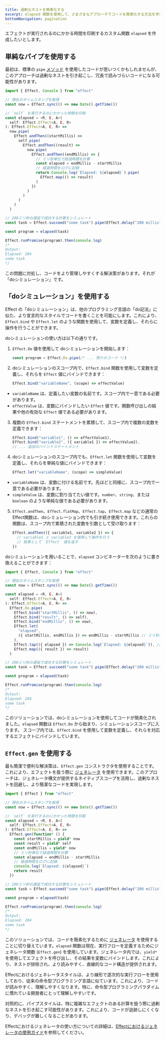 ```yaml
---
title: 過剰なネストを簡素化する
excerpt: elapsed 関数を使用して、さまざまなアプローチでコードを簡素化する方法を学びます。このガイドでは、単純なパイプ、"doシミュレーション"、および簡潔な `Effect.gen` コンストラクタを使用してエフェクトの実行にかかる時間を計算し、ログに記録する方法を示します。あなたのコーディングスタイルに合った方法を選び、コードの可読性を高めましょう。
bottomNavigation: pagination
---
```


エフェクトが実行されるのにかかる時間を印刷するカスタム関数 `elapsed` を作成したいとします。

## 単純なパイプを使用する

最初は、標準の `pipe` [メソッド](../essentials/pipeline#the-pipe-method) を使用したコードが思いつくかもしれませんが、このアプローチは過剰なネストを引き起こし、冗長で読みづらいコードになる可能性があります。

```ts twoslash
import { Effect, Console } from "effect"

// 現在のタイムスタンプを取得
const now = Effect.sync(() => new Date().getTime())

// `self` を実行するのにかかった時間を印刷
const elapsed = <R, E, A>(
  self: Effect.Effect<A, E, R>
): Effect.Effect<A, E, R> =>
  now.pipe(
    Effect.andThen((startMillis) =>
      self.pipe(
        Effect.andThen((result) =>
          now.pipe(
            Effect.andThen((endMillis) => {
              // ミリ秒単位で経過時間を計算
              const elapsed = endMillis - startMillis
              // 経過時間をログに記録
              return Console.log(`Elapsed: ${elapsed}`).pipe(
                Effect.map(() => result)
              )
            })
          )
        )
      )
    )
  )

// 200ミリ秒の遅延で成功する計算をシミュレート
const task = Effect.succeed("some task").pipe(Effect.delay("200 millis"))

const program = elapsed(task)

Effect.runPromise(program).then(console.log)
/*
Output:
Elapsed: 204
some task
*/
```

この問題に対処し、コードをより管理しやすくする解決策があります。それが「doシミュレーション」です。

## 「doシミュレーション」を使用する

Effect の「doシミュレーション」は、他のプログラミング言語の「do記法」に似た、より宣言的なスタイルでコードを書くことを可能にします。これにより、`Effect.bind` や `Effect.let` のような関数を使用して、変数を定義し、それらに操作を行うことができます。

doシミュレーションの使い方は以下の通りです。

1. `Effect.Do` 値を使用して doシミュレーションを開始します：

   ```ts
   const program = Effect.Do.pipe(/* ... 残りのコード */)
   ```

2. doシミュレーションのスコープ内で、`Effect.bind` 関数を使用して変数を定義し、それらを `Effect` 値にバインドできます：

   ```ts
   Effect.bind("variableName", (scope) => effectValue)
   ```

- `variableName` は、定義したい変数の名前です。スコープ内で一意である必要があります。
- `effectValue` は、変数にバインドしたい `Effect` 値です。関数呼び出しの結果や他の有効な `Effect` 値である必要があります。

3. 複数の `Effect.bind` ステートメントを累積して、スコープ内で複数の変数を定義できます：

   ```ts
   Effect.bind("variable1", () => effectValue1),
   Effect.bind("variable2", ({ variable1 }) => effectValue2),
   // ... 追加のバインドステートメント
   ```

4. doシミュレーションのスコープ内でも、`Effect.let` 関数を使用して変数を定義し、それらを単純な値にバインドできます：

   ```ts
   Effect.let("variableName", (scope) => simpleValue)
   ```

- `variableName` は、変数に付ける名前です。先ほどと同様に、スコープ内で一意である必要があります。
- `simpleValue` は、変数に割り当てたい値です。`number`、`string`、または `boolean` のような単純な値である必要があります。

5. `Effect.andThen`、`Effect.flatMap`、`Effect.tap`、`Effect.map` などの通常のEffect関数は、doシミュレーション内でも引き続き使用できます。これらの関数は、スコープ内で累積された変数を引数として受け取ります：

   ```ts
   Effect.andThen(({ variable1, variable2 }) => {
     // variable1 と variable2 を使用して操作を行う
     // 結果として `Effect` 値を返す
   })
   ```

doシミュレーションを用いることで、`elapsed` コンビネーターを次のように書き換えることができます：

```ts twoslash
import { Effect, Console } from "effect"

// 現在のタイムスタンプを取得
const now = Effect.sync(() => new Date().getTime())

const elapsed = <R, E, A>(
  self: Effect.Effect<A, E, R>
): Effect.Effect<A, E, R> =>
  Effect.Do.pipe(
    Effect.bind("startMillis", () => now),
    Effect.bind("result", () => self),
    Effect.bind("endMillis", () => now),
    Effect.let(
      "elapsed",
      ({ startMillis, endMillis }) => endMillis - startMillis // ミリ秒単位で経過時間を計算
    ),
    Effect.tap(({ elapsed }) => Console.log(`Elapsed: ${elapsed}`)), // 経過時間をログに記録
    Effect.map(({ result }) => result)
  )

// 200ミリ秒の遅延で成功する計算をシミュレート
const task = Effect.succeed("some task").pipe(Effect.delay("200 millis"))

const program = elapsed(task)

Effect.runPromise(program).then(console.log)
/*
Output:
Elapsed: 204
some task
*/
```

このソリューションでは、doシミュレーションを使用してコードが簡素化されました。`elapsed` 関数は `Effect.Do` から始まり、シミュレーションスコープに入ります。
スコープ内では、`Effect.bind` を使用して変数を定義し、それらを対応するエフェクトにバインドしています。

## `Effect.gen` を使用する

最も簡潔で便利な解決策は、`Effect.gen` コンストラクタを使用することです。これにより、エフェクトを扱う際に [ジェネレータ](https://developer.mozilla.org/en-US/docs/Web/JavaScript/Reference/Global_Objects/Generator) を使用できます。このアプローチは、ジェネレータ構文が提供するネイティブスコープを活用し、過剰なネストを回避し、より簡潔なコードを実現します。

```ts twoslash
import { Effect } from "effect"

// 現在のタイムスタンプを取得
const now = Effect.sync(() => new Date().getTime())

// `self` を実行するのにかかった時間を印刷
const elapsed = <R, E, A>(
  self: Effect.Effect<A, E, R>
): Effect.Effect<A, E, R> =>
  Effect.gen(function* () {
    const startMillis = yield* now
    const result = yield* self
    const endMillis = yield* now
    // ミリ秒単位で経過時間を計算
    const elapsed = endMillis - startMillis
    // 経過時間をログに記録
    console.log(`Elapsed: ${elapsed}`)
    return result
  })

// 200ミリ秒の遅延で成功する計算をシミュレート
const task = Effect.succeed("some task").pipe(Effect.delay("200 millis"))

const program = elapsed(task)

Effect.runPromise(program).then(console.log)
/*
Output:
Elapsed: 204
some task
*/
```

このソリューションでは、コードを簡素化するために [ジェネレータ](https://developer.mozilla.org/en-US/docs/Web/JavaScript/Reference/Global_Objects/Generator) を使用することに切り替えています。`elapsed` 関数は現在、実行フローを定義するためにジェネレータ関数 (`Effect.gen`) を使用しています。ジェネレータ内では、`yield*` を使用してエフェクトを呼び出し、その結果を変数にバインドします。これにより、ネストが排除され、より読みやすく、直線的なコード構造が提供されます。

Effectにおけるジェネレータスタイルは、より線形で逐次的な実行フローを使用しており、従来の命令型プログラミング言語に似ています。これにより、コードが読みやすく、理解しやすくなります。特に、命令型プログラミングパラダイムに慣れている開発者にとって理解しやすいです。

対照的に、パイプスタイルは、特に複雑なエフェクトのある計算を扱う際に過剰なネストを引き起こす可能性があります。これにより、コードが追跡しにくくなり、デバッグが難しくなることがあります。

Effectにおけるジェネレータの使い方についての詳細は、[Effectにおけるジェネレータの使用ガイド](../essentials/using-generators)を参照してください。
